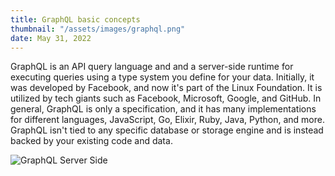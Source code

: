 ```yaml
---
title: GraphQL basic concepts
thumbnail: "/assets/images/graphql.png"
date: May 31, 2022
---
```


GraphQL is an API query language and and a server-side runtime for executing queries using a type system you define for your data.
Initially, it was developed by Facebook, and now it's part of the Linux Foundation. It is utilized by tech giants such as Facebook, Microsoft, Google, and GitHub.
In general, GraphQL is only a specification, and it has many implementations for different languages, JavaScript, Go, Elixir, Ruby, Java, Python, and more.
GraphQL isn't tied to any specific database or storage engine and is instead backed by your existing code and data.

![GraphQL Server Side](/assets/images/blog-posts/graphql-basic-terms/graphql-img-server.png)
